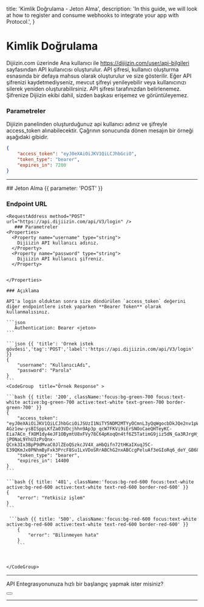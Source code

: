   title: 'Kimlik Doğrulama - Jeton Alma',
  description:
    'In this guide, we will look at how to register and consume webhooks to integrate your app with Protocol.',
}

# Kimlik Doğrulama

Dijiizin.com üzerinde Ana kullanıcı ile https://dijiizin.com/user/api-bilgileri sayfasından API kullanıcısı oluşturulur. API şifresi, kullanıcı oluşturma esnasında bir defaya mahsus olarak oluşturulur ve size gösterilir. Eğer API şifrenizi kaydetmediyseniz, mevcut şifreyi yenileyebilir veya kullanıcınızı silerek yeniden oluşturabilirsiniz. API şifresi tarafınızdan belirlenemez. Şifrenize Dijiizin ekibi dahil, sizden başkası erişemez ve görüntüleyemez.

### Parametreler
<Table data={[
  { "Parametre": "username", "Type": "Required", "Açıklama": "API Kullanıcı adı" },
  { "Parametre": "password", "Type": "Required", "Açıklama": "API Kullanıcı Şifresi" }
]} />

Dijiizin panelinden oluşturduğunuz api kullanıcı adınız ve şifreyle access_token alınabilecektir. Çağrının sonucunda dönen mesajın bir örneği aşağıdaki gibidir.


```json
{
    "access_token": "eyJ0eXAiOiJKV1QiLCJhbGciO",
    "token_type": "bearer",
    "expires_in": 7200
}
```




---



<Row>

  <Col>
  ## Jeton Alma {{ parameter: 'POST' }}

  ### Endpoint URL
    <RequestAddress method="POST" url="https://api.dijiizin.com/api/V3/login" />
       ### Parametreler
    <Properties>
      <Property name="username" type="string">
        Dijiizin API kullanıcı adınız.
      </Property>
      <Property name="password" type="string">
        Dijiizin API kullanıcı şifreniz.
      </Property>


    </Properties>

    ### Açıklama

    API'a login olduktan sonra size döndürülen `access_token` değerini diğer endpointlere istek yaparken **Bearer Token** olarak kullanmalısınız.

    ```json
       Authentication: Bearer <jeton>
    ```

  </Col>
  <Col sticky>

    ```json {{ 'title': 'Örnek istek gövdesi','tag':'POST','label':'https://api.dijiizin.com/api/V3/login' }}
    {
        "username": "KullanıcıAdı",
        "password": "Parola"
    }
    ```
    <CodeGroup  title="Örnek Response" >

    ```bash {{ title: '200', className:'focus:bg-green-700 focus:text-white active:bg-green-700 active:text-white text-green-700 border-green-700' }}
    {
        "access_token": "eyJ0eXAiOiJKV1QiLCJhbGciOiJSUzI1NiTY5NDM2MTYyOCmnL3yQqWgocbDkJQe2nv1pWpbJEtIAKTD6p0WYCMFlkyV0PcBkiq_9Sp1YZJpfg07cclXKPBPN_i6w6aPGYfrfJBVlq-AGz1ew-ysBISppLKfZa03VDcjhhn9Ap3p_qcW7FKVi9iErSNOoCaeQHTeyKC-Eia7ACn_fXOM1dy4eJF1OBymtU8xFVy78C64pKoqQn4tf6Z5TatimG9jiz5dN_Ga3RJrgHj3HblbHPaoJo2XlB9FOpLcVFIKwCEJB2kCXYK-jPONaL9YhU3zPsQnx-QCnk3Ix3BpP9dMvaC0JlZEoQSzkcJV4X_aHbQifn72tHKaIXuqJ5C-E39QKmJx0PNhmByFxk3PrcF8Su1LxVDoSRrABChG2nxABCcgPeluAf3eGIoRq6_deY_GB68rwpUH23CMTZTWeqYuFm3oxH1z_UZmVou8zRAsQDj1rrBjTJbXeJjnjg_YR9ZlskQbEmibtvUXFe875yH7FU9JjRzrHeMxfaoRP7MIKeqv9tmAt0Cc7_uX6HuZfVrg6mJBToJK5u1iit9sa9mzWjlyJb_ZYeDmSvY0ihFzTT4IOW5w",
        "token_type": "bearer",
        "expires_in": 14400
    }
    ```

    ```bash {{ title: '401', className:'focus:bg-red-600 focus:text-white active:bg-red-600 active:text-white text-red-600 border-red-600' }}
    {
        "error": "Yetkisiz işlem"
    }
    ```

     ```bash {{ title: '500', className:'focus:bg-red-600 focus:text-white active:bg-red-600 active:text-white text-red-600 border-red-600' }}
        {
            "error": "Bilinmeyen hata"
        }
        ```



    </CodeGroup>


  </Col>

</Row>



---

API Entegrasyonunuza hızlı bir başlangıç yapmak ister misiniz?

<div className="not-prose">
  <Button
    href="/hizli-baslangic"
    variant="text"
    arrow="right"
    children="Hızlı başlangıç klavuzu çok işinize yarayacak"
  />
</div>

---


